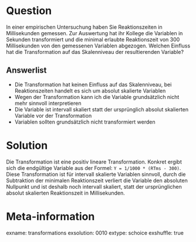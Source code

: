 Question
=======
In einer empirischen Untersuchung haben Sie Reaktionszeiten in Millisekunden gemessen. Zur Auswertung hat
ihr Kollege die Variablen in Sekunden transformiert und die minimal erlaubte Reaktionszeit von 300 Millisekunden
von den gemessenen Variablen abgezogen. Welchen Einfluss hat die Transformation auf das Skalenniveau der resultierenden
Variable?

Answerlist
--------
* Die Transformation hat keinen Einfluss auf das Skalenniveau, bei Reaktionszeiten handelt es sich um absolut skalierte Variablen
* Wegen der Transformation kann ich die Variable grundsätzlich nicht mehr sinnvoll interpretieren
* Die Variable ist intervall skaliert statt der ursprünglich absolut skalierten Variable vor der Transformation
* Variablen sollten grundsätzlich nicht transformiert werden

Solution
=======
Die Transformation ist eine positiv lineare Transformation. Konkret ergibt sich die endgültige Variable aus der Formel:
`Y = 1/1000 * (RTms - 300)`. Diese Transformation ist für intervall skalierte Variablen sinnvoll, durch die Subtraktion
der minimalen Reaktionszeit verliert die Variable den absoluten Nullpunkt und ist deshalb noch intervall skaliert, statt
der ursprünglichen absolut skalierten Reaktionszeit in Millisekunden.

Meta-information
========
exname: transformations
exsolution: 0010
extype: schoice
exshuffle: true
